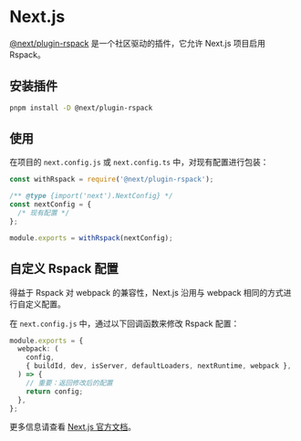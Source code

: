 # Next.js

[@next/plugin-rspack](https://www.npmjs.com/package/@next/plugin-rspack) 是一个社区驱动的插件，它允许 Next.js 项目启用 Rspack。

## 安装插件

```bash
pnpm install -D @next/plugin-rspack
```

## 使用

在项目的 `next.config.js` 或 `next.config.ts` 中，对现有配置进行包装：

```ts title="next.config.js"
const withRspack = require('@next/plugin-rspack');

/** @type {import('next').NextConfig} */
const nextConfig = {
  /* 现有配置 */
};

module.exports = withRspack(nextConfig);
```

## 自定义 Rspack 配置

得益于 Rspack 对 webpack 的兼容性，Next.js 沿用与 webpack 相同的方式进行自定义配置。

在 `next.config.js` 中，通过以下回调函数来修改 Rspack 配置：

```ts title="next.config.js"
module.exports = {
  webpack: (
    config,
    { buildId, dev, isServer, defaultLoaders, nextRuntime, webpack },
  ) => {
    // 重要：返回修改后的配置
    return config;
  },
};
```

更多信息请查看 [Next.js 官方文档](https://nextjs.org/docs/app/api-reference/config/next-config-js/webpack)。
